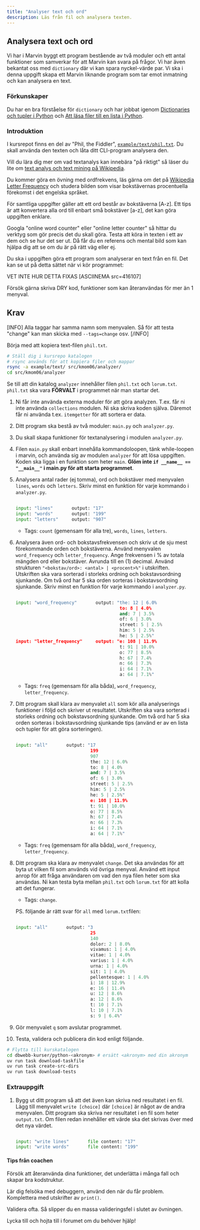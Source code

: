 ```yaml
---
title: "Analyser text och ord"
description: Läs från fil och analysera texten.
---
```


## Analysera text och ord

Vi har i Marvin byggt ett program bestående av två moduler och ett antal funktioner som samverkar för att Marvin kan svara på frågor. Vi har även bekantat oss med `dictionary` där vi kan spara nyckel-värde par.  Vi ska i denna uppgift skapa ett Marvin liknande program som tar emot inmatning och kan analysera en text.


### Förkunskaper


Du har en bra förståelse för `dictionary` och har jobbat igenom [Dictionaries och tupler i Python](/website/laromaterial/övning/dictionaries-och-tupler-i-python) och [Att läsa filer till en lista i Python](/website/laromaterial/övning/att-lasa-filer-i-python).



### Introduktion

I kursrepot finns en del av "Phil, the Fiddler", [`example/text/phil.txt`](https://github.com/mosbth/python/blob/master/example/text/phil.txt). Du skall använda den texten och låta ditt CLI-program analysera den.

Vill du lära dig mer om vad textanalys kan innebära "på riktigt" så läser du lite om [text analys och text mining på Wikipedia](https://en.wikipedia.org/wiki/Text_mining).

Du kommer göra en övning med ordfrekvens, läs gärna om det på [Wikipedia Letter Frequency](https://en.wikipedia.org/wiki/Letter_frequency) och studera bilden som visar bokstävernas procentuella förekomst i det engelska språket.

För samtliga uppgifter gäller att ett ord består av bokstäverna [A-z]. Ett tips är att konvertera alla ord till enbart små bokstäver [a-z], det kan göra uppgiften enklare.

Googla "online word counter" eller "online letter counter" så hittar du verktyg som gör precis det du skall göra. Testa att köra in texten i ett av dem och se hur det ser ut. Då får du en referens och mental bild som kan hjälpa dig att se om du är på rätt väg eller ej.

Du ska i uppgiften göra ett program som analyserar en text från en fil. Det kan se ut på detta sättet när vi kör programmet:

VET INTE HUR DETTA FIXAS [ASCIINEMA src=416107]


Försök gärna skriva DRY kod, funktioner som kan återanvändas för mer än 1 menyval.



## Krav

[INFO]
Alla taggar har samma namn som menyvalen. Så för att testa "change" kan man skicka med `--tags=change` osv.
[/INFO]


Börja med att kopiera text-filen `phil.txt`.

```bash
# Ställ dig i kursrepo katalogen
# rsync används för att kopiera filer och mappar
rsync -a example/text/ src/kmom06/analyzer/
cd src/kmom06/analyzer
```

Se till att din katalog `analyzer` innehåller filen `phil.txt` och `lorum.txt`. `phil.txt` ska vara **FÖRVALT** i programmet när man startar det.

1. Ni får inte använda externa moduler för att göra analyzen. T.ex. får ni inte använda `collections` modulen. Ni ska skriva koden själva. Däremot får ni använda t.ex. `itemgetter` för att sortera er data.

1. Ditt program ska bestå av två moduler: `main.py` och `analyzer.py`.

1. Du skall skapa funktioner för textanalysering i modulen `analyzer.py`.

1. Filen `main.py` skall enbart innehålla kommandoloopen, tänk while-loopen i marvin, och använda sig av modulen `analyzer` för att lösa uppgiften. Koden ska ligga i en funktion som heter `main`. **Glöm inte `if __name__ == "__main__"` i main.py för att starta programmet**.

1. Analysera antal rader (ej tomma), ord och bokstäver med menyvalen `lines`, `words` och `letters`. Skriv minst en funktion för varje kommando i `analyzer.py`.

    ```python

    input: "lines"       output: "17"
    input: "words"       output: "199"
    input: "letters"     output: "907"
    ```

    - Tags: `count` (gemensam för alla tre), `words`, `lines`, `letters`. 



1. Analysera även ord- och bokstavsfrekvensen och skriv ut de sju mest förekommande orden och bokstäverna. Använd menyvalen `word_frequency` och `letter_frequency`. Ange frekvensen i % av totala mängden ord eller bokstäver. Avrunda till en (1) decimal. Använd strukturen `"<bokstav/ord>: <antal> | <procent>%"` i utskriften. Utskriften ska vara sorterad i storleks ordning och bokstavsordning sjunkande. Om två ord har 5 ska orden sorteras i bokstavsordning sjunkande. Skriv minst en funktion för varje kommando i `analyzer.py`.

    ```python

    input: "word_frequency"       output: "the: 12 | 6.0%
                                           to: 8 | 4.0%
                                           and: 7 | 3.5%
                                           of: 6 | 3.0%
                                           street: 5 | 2.5%
                                           him: 5 | 2.5%
                                           he: 5 | 2.5%" 
    input: "letter_frequency"     output: "e: 108 | 11.9%
                                           t: 91 | 10.0%
                                           o: 77 | 8.5%
                                           h: 67 | 7.4%
                                           n: 66 | 7.3%
                                           i: 64 | 7.1%
                                           a: 64 | 7.1%"
    ```

    - Tags: `freq` (gemensam för alla båda), `word_frequency`, `letter_frequency`. 



1. Ditt program skall klara av menyvalet `all` som kör alla analyserings funktioner i följd och skriver ut resultatet. Utskriften ska vara sorterad i storleks ordning och bokstavsordning sjunkande. Om två ord har 5 ska orden sorteras i bokstavsordning sjunkande tips (använd er av en lista och tupler för att göra sorteringen).

    ```python

    input: "all"       output: "17
                                199
                                907
                                the: 12 | 6.0%
                                to: 8 | 4.0%
                                and: 7 | 3.5%
                                of: 6 | 3.0%
                                street: 5 | 2.5%
                                him: 5 | 2.5%
                                he: 5 | 2.5%" 
                                e: 108 | 11.9%
                                t: 91 | 10.0%
                                o: 77 | 8.5%
                                h: 67 | 7.4%
                                n: 66 | 7.3%
                                i: 64 | 7.1%
                                a: 64 | 7.1%"
    ```

    - Tags: `freq` (gemensam för alla båda), `word_frequency`, `letter_frequency`. 

1. Ditt program ska klara av menyvalet `change`. Det ska användas för att byta ut vilken fil som används vid övriga menyval. Använd ett input anrop för att fråga användaren om vad den nya filen heter som ska användas. Ni kan testa byta mellan `phil.txt` och `lorum.txt` för att kolla att det fungerar.

    - Tags: `change`.
    
    PS. följande är rätt svar för `all` med `lorum.txt`filen:

    ```python

    input: "all"       output: "3
                                25
                                140
                                dolor: 2 | 8.0%
                                vivamus: 1 | 4.0%
                                vitae: 1 | 4.0%
                                varius: 1 | 4.0%
                                urna: 1 | 4.0%
                                sit: 1 | 4.0%
                                pellentesque: 1 | 4.0%
                                i: 18 | 12.9%
                                e: 16 | 11.4%
                                u: 12 | 8.6%
                                a: 12 | 8.6%
                                t: 10 | 7.1%
                                l: 10 | 7.1%
                                s: 9 | 6.4%"
    ```

1. Gör menyvalet `q` som avslutar programmet.

1. Testa, validera och publicera din kod enligt följande.

```bash
# Flytta till kurskatalogen
cd dbwebb-kurser/python-<akronym> # ersätt <akronym> med din akronym
uv run task download-taskfile
uv run task create-src-dirs
uv run task download-tests
```

### Extrauppgift

1. Bygg ut ditt program så att det även kan skriva ned resultatet i en fil. Lägg till menyvalet `write [choice]` där `[choice]` är något av de andra menyvalen. Ditt program ska skriva ner resultatet i en fil som heter `output.txt`. Om filen redan innehåller ett värde ska det skrivas över med det nya värdet.

    ```python

    input: "write lines"       file content: "17"
    input: "write words"       file content: "199"
    ```



#### Tips från coachen

Försök att återanvända dina funktioner, det underlätta i många fall och skapar bra kodstruktur.

Lär dig felsöka med debuggern, använd den när du får problem. Komplettera med utskrifter av `print()`.

Validera ofta. Så slipper du en massa valideringsfel i slutet av övningen.

Lycka till och hojta till i forumet om du behöver hjälp!
